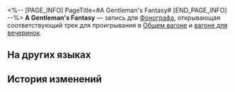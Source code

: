 <%-- [PAGE_INFO]
PageTitle=#A Gentleman's Fantasy#
[END_PAGE_INFO] --%>
{{Предмет Инфобокс
|id          = 210227
|Изображение = Предмет A Gentleman's Fantasy.png
|Тип         = Запись
|Инвентарь   = Ценные предметы
|Редкость    = 3
|Эффект      = 
|Описание    = Запись, которую можно воспроизвести на фонографе экспресса. Это может быть случайное приобретение или подарок от кого-то другого. Когда играет музыка, всплывают самые разные воспоминания: улыбки, встречи, прикосновения и волнение битвы. Может быть, поэтому, даже несмотря на стремительный прогресс общества, люди всё ещё собирают записи.<br />Текущая запись содержит трек A Gentleman's Fantasy.
}}
{{Описание|''В золотой век космоса вера сплетается с болью. И после него останется лишь чистое безумие ясного дня.''}}
'''A Gentleman's Fantasy''' — запись для [[Фонограф]]а, открывающая соответствующий трек для проигрывания в [[Общий вагон|Общем вагоне]] и [[Вагон для вечеринок|вагоне для вечеринок]].

==На других языках==
{{На других языках
|en   = "A Gentleman's Fantasy"
|zhs  = 《奇情异想的绅士》
|zht  = 《奇情異想的紳士》
|ja   = 『風変わりな紳士』
|ko   = ≪비범한 신사≫
|es   = La fantasía de un caballero
|fr   = «&nbsp;A Gentleman's Fantasy&nbsp;»
|ru   = A Gentleman's Fantasy
|th   = A Gentleman's Fantasy
|vi   = "Quý Ông Mộng Mị"
|de   = „Die Fantasie eines Gentlemans“
|id   = "A Gentleman's Fantasy"
|pt   = "A Gentleman's Fantasy"
}}

==История изменений==
{{История изменений|3.5}}